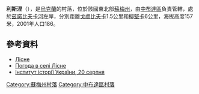 {{coord|52|15|25|N|33|44|42|E|scale:100000|display=title}}

'''利斯涅'''（{{lang-uk|Лісне}}），是[[烏克蘭|烏克蘭]]的村落，位於該國東北部[[蘇梅州|蘇梅州]]，由[[中布達區|中布達區]]負責管轄，處於[[茲諾比夫卡河|茲諾比夫卡河]]左岸，分別距離[[戈盧比夫卡_(中布達區)|戈盧比夫卡]]1.5公里和[[柳堅卡|柳堅卡]]6公里，海拔高度157米，2001年人口186。

==參考資料==
* [http://w1.c1.rada.gov.ua/pls/z7502/A005?rdat1=13.04.2014&rf7571=30061 Лісне]{{dead link|date=2017年11月 |bot=InternetArchiveBot |fix-attempted=yes }}
* [http://weather.in.ua/ua/symskaja/13615 Погода в селі Лісне]{{Wayback|url=http://weather.in.ua/ua/symskaja/13615 |date=20111219233934 }}
* [http://www.history.org.ua/?hrono Інститут історії України, 20 серпня]{{Wayback|url=http://www.history.org.ua/?hrono |date=20160629080207 }}

{{DEFAULTSORT:Лісне}}
[[Category:蘇梅州村落|Category:蘇梅州村落]]
[[Category:中布達區村落|Category:中布達區村落]]


{{Sumy-geo-stub}}